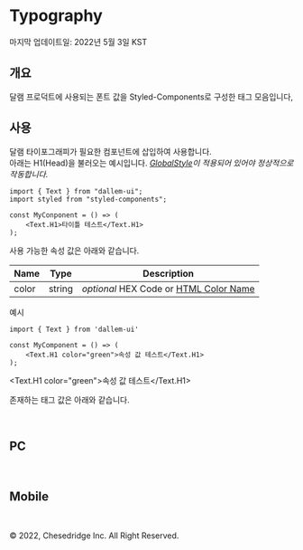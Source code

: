 
<Meta title="styles/Typography" />

# Typography

마지막 업데이트일: 2022년 5월 3일 KST

## 개요

달램 프로덕트에 사용되는 폰트 값을 Styled-Components로 구성한 태그 모음입니다,

## 사용

달램 타이포그래피가 필요한 컴포넌트에 삽입하여 사용합니다. <br />
아래는 H1(Head)을 불러오는 예시입니다. _[GlobalStyle](?path=/story/layouts-globalstyle--page)이 적용되어 있어야 정상적으로 작동합니다._

```
import { Text } from "dallem-ui";
import styled from "styled-components";

const MyConponent = () => (
    <Text.H1>타이틀 테스트</Text.H1>
);
```

사용 가능한 속성 값은 아래와 같습니다.

| Name  | Type   | Description                                                                                 |
| :---- | ------ | ------------------------------------------------------------------------------------------- |
| color | string | _optional_ HEX Code or [HTML Color Name](https://www.w3schools.com/colors/colors_names.asp) |

예시

```
import { Text } from 'dallem-ui'

const MyComponent = () => (
    <Text.H1 color="green">속성 값 테스트</Text.H1>
);
```

<Text.H1 color="green">속성 값 테스트</Text.H1>

존재하는 태그 값은 아래와 같습니다.

<br />

## PC

<Typography />

<br />

## Mobile

<Typography mobile />

<br />

&copy; 2022, Chesedridge Inc. All Right Reserved.
